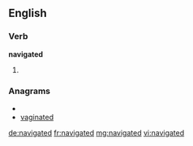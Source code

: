 ==English==

===Verb===
'''navigated'''

# {{past of|[[navigate]]}}

===Anagrams===
* {{alphagram|aadegintv}}
* [[vaginated#English|vaginated]]

[[de:navigated]]
[[fr:navigated]]
[[mg:navigated]]
[[vi:navigated]]